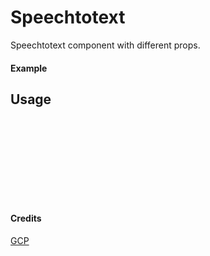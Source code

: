 
<Meta of={Speechtotext} title="GCP/Speechtotext" />

# Speechtotext

Speechtotext component with different props.

#### Example

<Canvas of={Speechtotext.Primary} />

## Usage

```ts
import { Speechtotext } from "yadl-ui";

const Example = () => {
  return (
      <Speechtotext />
  );
};

export default Example;
```

#### Credits
[GCP](https://cloud.google.com/icons)
